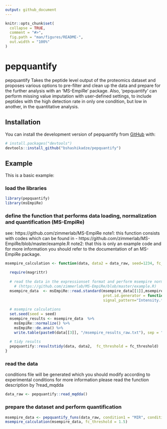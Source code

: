```yaml
---
output: github_document
---
```


<!-- README.md is generated from README.Rmd. Please edit that file -->

```r
knitr::opts_chunk$set(
  collapse = TRUE,
  comment = "#>",
  fig.path = "man/figures/README-",
  out.width = "100%"
)
```

# pepquantify

<!-- badges: start -->
<!-- badges: end -->

pepquantify Takes the peptide level output of the proteomics dataset and proposes various options to pre-filter and clean up the data and prepare for the further analysis with an 'MS-EmpiRe' package. Also, 'pepquantify' can perform missing value imputation with user-defined settings, to include peptides with the high detection rate in only one condition, but low in another, in the quantitative analysis. 

## Installation

You can install the development version of pepquantify from [GitHub](https://github.com/) with:

``` r
# install.packages("devtools")
devtools::install_github("bshashikadze/pepquantify")
```

## Example

This is a basic example:

### load the libraries
```r
library(pepquantify)
library(msEmpiRe)
```


### define the function that performs data loading, normalization and quantification (MS-EmpiRe)
see: https://github.com/zimmerlab/MS-EmpiRe 
note1: this function consists with codes which can be found in - https://github.com/zimmerlab/MS-EmpiRe/blob/master/example.R 
note2: that this is only an example code and for more information you should refer to the documentation of an MS-EmpiRe package. 
```r
msempire_calculation <- function(data, data2 = data_raw, seed=1234, fc_threshold = 1.5) {
  
  require(magrittr)
  
  # read the data in the expressionset format and perform msempire normalization and quantification  
    # (https://github.com/zimmerlab/MS-EmpiRe/blob/master/example.R)
  msempire_data  <- msEmpiRe::read.standard(msempire_data[[1]],msempire_data[[2]],
                                            prot.id.generator = function(pep) unlist(strsplit(pep, "\\.[0-9]*$"))[1],
                                            signal_pattern="Intensity.*")
  
  # msempire calculations
  set.seed(seed = seed)
  msempire_results <- msempire_data  %>%
    msEmpiRe::normalize() %>%
    msEmpiRe::de.ana() %>%
    write.table(paste0(data[[3]], "/msempire_results_raw.txt"), sep = "\t", row.names = F)
  
  # tidy results
  pepquantify::resultstidy(data, data2,  fc_threshold = fc_threshold)
}
```


### read the data 
conditions file will be generated which you should modify according to experimental conditions
for more information please read the function description by ?read_mqdda

```r
data_raw <- pepquantify::read_mqdda()
```


### prepare the dataset and perform quantification
```r
msempire_data <- pepquantify_funs(data_raw, condition1 = "MIR", condition2 = "WT", imputation = TRUE)
msempire_calculation(msempire_data, fc_threshold = 1.5)
```


